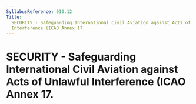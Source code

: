 ```yaml
---
SyllabusReference: 010.12
Title:
  SECURITY - Safeguarding International Civil Aviation against Acts of Unlawful
  Interference (ICAO Annex 17.
---
```


# SECURITY - Safeguarding International Civil Aviation against Acts of Unlawful Interference (ICAO Annex 17.
